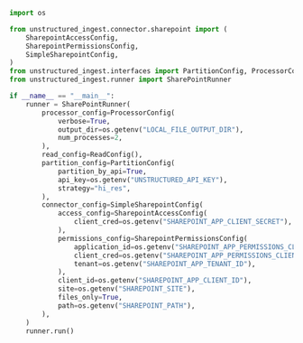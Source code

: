 ```python Python Ingest v1
import os

from unstructured_ingest.connector.sharepoint import (
    SharepointAccessConfig,
    SharepointPermissionsConfig,
    SimpleSharepointConfig,
)
from unstructured_ingest.interfaces import PartitionConfig, ProcessorConfig, ReadConfig
from unstructured_ingest.runner import SharePointRunner

if __name__ == "__main__":
    runner = SharePointRunner(
        processor_config=ProcessorConfig(
            verbose=True,
            output_dir=os.getenv("LOCAL_FILE_OUTPUT_DIR"),
            num_processes=2,
        ),
        read_config=ReadConfig(),
        partition_config=PartitionConfig(
            partition_by_api=True,
            api_key=os.getenv("UNSTRUCTURED_API_KEY"),
            strategy="hi_res",
        ),
        connector_config=SimpleSharepointConfig(
            access_config=SharepointAccessConfig(
                client_cred=os.getenv("SHAREPOINT_APP_CLIENT_SECRET"),
            ),
            permissions_config=SharepointPermissionsConfig(
                application_id=os.getenv("SHAREPOINT_APP_PERMISSIONS_CLIENT_ID"),
                client_cred=os.getenv("SHAREPOINT_APP_PERMISSIONS_CLIENT_SECRET"),
                tenant=os.getenv("SHAREPOINT_APP_TENANT_ID"),
            ),
            client_id=os.getenv("SHAREPOINT_APP_CLIENT_ID"),
            site=os.getenv("SHAREPOINT_SITE"),
            files_only=True,
            path=os.getenv("SHAREPOINT_PATH"),
        ),
    )
    runner.run()
```
